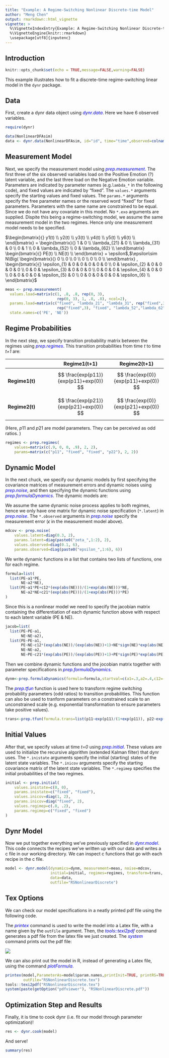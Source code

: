 ```yaml
---
title: "Example: A Regime-Switching Nonlinear Discrete-time Model"
author: "Meng Chen"
output: rmarkdown::html_vignette
vignette: >
  %\VignetteIndexEntry{Example: A Regime-Switching Nonlinear Discrete-time Model}
  %\VignetteEngine{knitr::rmarkdown}
  \usepackage[utf8]{inputenc}
---
```


Introduction
---------------
```r
knitr::opts_chunk$set(echo = TRUE,message=FALSE,warning=FALSE)
```

This example illustrates how to fit a discrete-time regime-switching linear model in the `dynr` package.  

Data 
---------------
First, create a dynr data object using <span style="color:blue">_dynr.data_</span>. Here we have 6 observed variables. 
```r
require(dynr)

data(NonlinearDFAsim)
data <- dynr.data(NonlinearDFAsim, id="id", time="time",observed=colnames(NonlinearDFAsim)[c(3:8)])

```
Measurement Model
---------------
Next, we specify the measurement model using <span style="color:blue">_prep.measurement_</span>.
The first three of the six observed variables load on the Positive Emotion (?) latent variable, and the last three load on the Negative Emotion variable. Parameters are indicated by parameter names (e.g.`lambda_*` in the following code), and fixed values are indicated by "fixed".  The `values.*` arguments specify the starting values and fixed values. The `params.*` arguments specify the free parameter names or the reserved word "fixed" for fixed parameters. Parameters with the same name are constrained to be equal. Since we do not have any covariate in this model. No `*.exo` arguments are supplied. Dispite this being a regime-switching model, we assume the same measurement model in the two regimes. Hence only one measurement model needs to be specified. 
  
$\begin{bmatrix}{}
  y1(t) \\ 
  y2(t) \\ 
  y3(t) \\ 
  y4(t) \\ 
  y5(t) \\ 
  y6(t) \\ 
  \end{bmatrix}
 = 
\begin{bmatrix}{}
  1 & 0 \\ 
  \lambda_{21} & 0 \\ 
  \lambda_{31} & 0 \\ 
  0 & 1 \\ 
  0 & \lambda_{52} \\ 
  0 & \lambda_{62} \\ 
  \end{bmatrix}
\begin{bmatrix}{}
  PE(t) \\ 
  NE(t) \\ 
  \end{bmatrix}
+ \epsilon$,$\epsilon\sim N\Big(
\begin{bmatrix}{}
  0 \\ 
  0 \\ 
  0 \\ 
  0 \\ 
  0 \\ 
  0 \\ 
  \end{bmatrix}
,
\begin{bmatrix}{}
  \epsilon_{1} & 0 & 0 & 0 & 0 & 0 \\ 
  0 & \epsilon_{2} & 0 & 0 & 0 & 0 \\ 
  0 & 0 & \epsilon_{3} & 0 & 0 & 0 \\ 
  0 & 0 & 0 & \epsilon_{4} & 0 & 0 \\ 
  0 & 0 & 0 & 0 & \epsilon_{5} & 0 \\ 
  0 & 0 & 0 & 0 & 0 & \epsilon_{6} \\ 
  \end{bmatrix}$

```r
meas <- prep.measurement(
  values.load=matrix(c(1, .8, .8, rep(0, 3),
                       rep(0, 3), 1, .8, .8), ncol=2),
  params.load=matrix(c("fixed", "lambda_21", "lambda_31", rep("fixed",3),
                       rep("fixed",3), "fixed", "lambda_52","lambda_62"), ncol=2),
  state.names=c('PE', 'NE'))

```

Regime Probabilities
---------------
In the next step, we specify transition probability matrix between the regimes using <span style="color:blue">_prep.regimes_</span>.  This transition probabilities from time _t_ to time _t+1_ are:


|              | Regime1(t+1)  | Regime2(t+1) |
| ------------ |:-------------:|:------------:|
| **Regime1(t)** |  $$ \frac{exp(p11)}{exp(p11)+exp(0)} $$   | $$  \frac{exp(0)}{exp(p11)+exp(0)} $$  |
| **Regime2(t)** |  $$ \frac{exp(p21)}{exp(p21)+exp(0)} $$   | $$  \frac{exp(0)}{exp(p21)+exp(0)} $$  |  


(Here, $p11$ and $p21$ are model parameters. They can be perceived as odd ratios. )

```r
regimes <- prep.regimes(
	values=matrix(c(.9, 0, 0, .9), 2, 2), 
	params=matrix(c("p11", "fixed", "fixed", "p22"), 2, 2))
```

Dynamic Model
---------------
In the next chuck, we specify our dynamic models by first specifying the covariance matrices of measurement errors and dynamic noises using <span style="color:blue">_prep.noise_</span>, and then specifying the dynamic functions using <span style="color:blue">_prep.formulaDynamics_</span>.
The dynamic models are: 
  
\begin{align*}
\text{Regime 1:}&\\
&PE(t+1) = a1 \times PE(t) + w1(t),\\
&NE(t+1) = a2 \times NE(t) + w2(t),\\
&w(t) \sim N\Big(
\begin{bmatrix}{}
  0.00 \\ 
  0.00 \\ 
  \end{bmatrix}
,
\begin{bmatrix}{}
  \zeta_{1} & 0 \\ 
  0 & \zeta_{2} \\ 
  \end{bmatrix}
\Big)\\
\text{Regime 2:}&\\
&PE(t+1) = a1 \times PE(t) + c12 \times \frac{\exp(abs(NE(t)))}{1 + \exp(abs(NE(t)))} \times NE(t) + w1(t),\\
&NE(t+1) = a2 \times NE(t) + c21 \times \frac{\exp(abs(PE(t)))}{1 + \exp(abs(PE(t)))} \times PE(t) + w2(t),\\
&w(t) \sim N\Big(
% Fri Sep 23 13:24:01 2016
\begin{bmatrix}{}
  0.00 \\ 
  0.00 \\ 
  \end{bmatrix}
,
\begin{bmatrix}{}
  \zeta_{1} & 0 \\ 
  0 & \zeta_{2} \\ 
  \end{bmatrix}
\Big)
\end{align*}
  
We assume the same dynamic noise process applies to both regimes, hence we only have one matrix for dynamic noise specification (`*.latent`) in <span style="color:blue">_prep.noise_</span>. The `*.observed` arguments in <span style="color:blue">_prep.noise_</span> specify the measurement error ($\epsilon$ in the measurement model above).

```r
mdcov <- prep.noise(
	values.latent=diag(0.3, 2),
	params.latent=diag(paste0("zeta_",1:2), 2),
	values.observed=diag(0.1, 6),
	params.observed=diag(paste0("epsilon_",1:6), 6))
```

We write dynamic functions in a list that contains two lists of functions, one for each regime.
```r
formula=list(
  list(PE~a1*PE,
       NE~a2*NE),
  list(PE~a1*PE+c12*(exp(abs(NE)))/(1+exp(abs(NE)))*NE,
       NE~a2*NE+c21*(exp(abs(PE)))/(1+exp(abs(PE)))*PE) 
)
```

Since this is a nonlinear model we need to specify the jacobian matrix containing the differentiation of each dynamic function above with respect to each latent variable (PE \& NE).
```r
jacob=list(
  list(PE~PE~a1,
       NE~NE~a2),
  list(PE~PE~a1,
       PE~NE~c12*(exp(abs(NE))/(exp(abs(NE))+1)+NE*sign(NE)*exp(abs(NE))/(1+exp(abs(NE))^2)),
       NE~NE~a2,
       NE~PE~c21*(exp(abs(PE))/(exp(abs(PE))+1)+PE*sign(PE)*exp(abs(PE))/(1+exp(abs(PE))^2))))
```

Then we combine dynamic functions and the jocobian matrix together with parameter specifications in  <span style="color:blue">_prep.formulaDynamics_</span>.
```r
dynm<-prep.formulaDynamics(formula=formula,startval=c(a1=.3,a2=.4,c12=-.5,c21=-.5),isContinuousTime=FALSE,jacobian=jacob)
```

The <span style="color:blue">_prep.tfun_</span> function is used here to transform regime switching probability parameters (odd ratios) to transition probabilities. This function can also be used to tranform parameters on a constrained scale to an unconstrained scale (e.g. exponential transformation to ensure parameters take positive values).

```r
trans<-prep.tfun(formula.trans=list(p11~exp(p11)/(1+exp(p11)), p22~exp(p22)/(1+exp(p22))), formula.inv=list(p11~log(p11/(1-p11)),p22~log(p22/(1-p22))), transCcode=FALSE)
```


Initial Values
---------------
After that, we specify values at time _t=0_ using <span style="color:blue">_prep.initial_</span>. These values are used to initialize the recursive algorithm (extended Kalman filter) that dynr uses. The `*.inistate` arguments specify the initial (starting) states of the latent state variables. The `*.inicov` arguments specify the starting covariance matrix of the latent state variables. The `*.regimep` specifies the initial probabilities of the two regimes.

```r
initial <- prep.initial(
	values.inistate=c(0, 0),
	params.inistate=c("fixed", "fixed"),
	values.inicov=diag(1, 2), 
	params.inicov=diag("fixed", 2),
	values.regimep=c(.8, .2),
	params.regimep=c("fixed", "fixed")
)

```
Dynr Model
---------------
Now we put together everything we've previously specified in <span style="color:blue">_dynr.model_</span>. This code connects the recipes we've written up with our data and writes a c file in our working directory. We can inspect c functions that go with each recipe in the c file. 

```r
model <- dynr.model(dynamics=dynm, measurement=meas, noise=mdcov, 
                    initial=initial, regimes=regimes, transform=trans, 
                    data=data, 
                    outfile="RSNonlinearDiscrete")

```

Tex Options
---------------
We can check our model specifications in a neatly printed pdf file using the following code. 

The <span style="color:blue">_printex_</span> command is used to write the model into a Latex file, with a name given by the `outFile` argument. Then, the <span style="color:blue">_tools::texi2pdf_</span> command generates a pdf file from the latex file we just created. The <span style="color:blue">_system_</span> command prints out the pdf file:

![](RSNonlineardiscrete.png)

We can also print out the model in R, instead of generating a Latex file, using the command <span style="color:blue">_plotFormula_</span>.


```r
printex(model,ParameterAs=model$param.names,printInit=TRUE, printRS=TRUE,
        outFile="RSNonlinearDiscrete.tex")
tools::texi2pdf("RSNonlinearDiscrete.tex")
system(paste(getOption("pdfviewer"), "RSNonlinearDiscrete.pdf"))
```

Optimization Step and Results
---------------
Finally, it is time to cook dynr (i.e. fit our model through parameter optimization)! 
```r
res <- dynr.cook(model)
```

And serve!
```r
summary(res)
```

